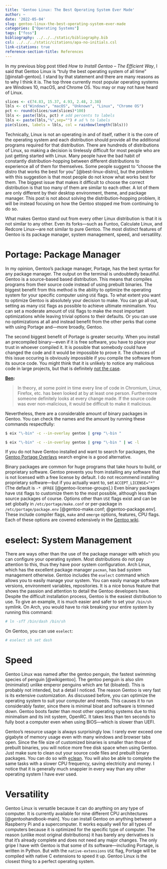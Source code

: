 ```yaml
---
title: 'Gentoo Linux: The Best Operating System Ever Made'
author: ~
date: '2022-05-04'
slug: gentoo-linux-the-best-operating-system-ever-made
categories: ["Operating Systems"]
tags: ["foss"]
bibliography: ../../../static/bibliography.bib
csl: ../../../static/citations/apa-no-initials.csl
link-citations: true
reference-section-title: References
---
```


In my previous blog post titled *How to Install Gentoo – The Efficient Way*, I said that Gentoo Linux is "truly the best operating system of all time" [@install-gentoo].
I stand by that statement and there are many reasons as to why I think it is. 
The top three currently most popular operating systems are Windows 10, macOS, and Chrome OS.
You may or may not have heard of Linux.

```r
slices <- c(74.83, 15.37, 4.93, 2.48, 2.38)
lbls <- c("Windows", "macOS", "Unknown", "Linux", "Chrome OS")
pct <- round(slices/sum(slices)*100)
lbls <- paste(lbls, pct) # add percents to labels
lbls <- paste(lbls,"%",sep="") # ad % to labels
pie(slices, labels = lbls, col = rainbow(length(lbls)))
```

Technically, Linux is not an operating in and of itself, rather it is the core of the operating system and each distribution should provide all the additional programs required for that distribution.
There are hundreds of distributions of Linux, so making a decision is tirelessly difficult for most people who are just getting started with Linux.
Many people have the bad habit of constantly distribution-hopping between different distributions to experience all of them for themselves.
Some people suggest to "choose the distro that works the best for you" [@best-linux-distro], but the problem with this suggestion is that most people do not know what works best for them.
The biggest issue that makes it difficult to choose the correct distribution is that too many of them are similar to each other.
A lot of them are only different by their desktop environment, theme, and package manager.
This post is not about solving the distribution-hopping problem, it will be instead focusing on how the Gentoo stopped me from continuing to do so. 

What makes Gentoo stand out from every other Linux distribution is that it is not similar to any other.
Even its forks—such as Funtoo, Calculate Linux, and Redcore Linux—are not similar to pure Gentoo.
The most distinct features of Gentoo is its package manager, system management, speed, and versatility. 

# Portage: Package Manager

In my opinion, Gentoo's package manager, Portage, has the best syntax for any package manager.
The output on the terminal is undoubtedly beautiful.
Gentoo is a source-based based distribution.
This means that compiles programs from their source code instead of using prebuilt binaries.
The biggest benefit from this method is the ability to optimize the operating system for your specific computer using `USE` flags.
To what extent you want to optimize Gentoo is absolutely your decision to make.
You can go all out, setting as many `USE` flags as possible to achieve ultimate minimalism.
You can set a moderate amount of `USE` flags to make the most important optimizations while leaving trivial options to their defaults.
Or you can use no optimizations at all and instead benefit from the other perks that come with using Portage and—more broadly, Gentoo.

The second biggest benefit of Portage is greater security.
When you install an precompiled binary—even if it is free software, you have to place your trust in whoever compiled it.
It is possible that somebody could have changed the code and it would be impossible to prove it.
The chances of this issue occuring is obviously impossible if you compile the software from its source code.
You might think that it is unlikely to notice any malicious code in large projects, but that is definitely [not the case](https://security.stackexchange.com/questions/194953/how-is-compiling-a-program-from-source-more-secure).

**[Ben](https://security.stackexchange.com/users/93625/ben):**

> In theory, at some point in time every line of code in Chromium, Linux, Firefox, etc.
has been looked at by at least one person.
Furthermore someone definitely looks at every change made. If the source code was ever non-malicious, it would be difficult to make it malicious.

Nevertheless, there are a considerable amount of binary packages in Gentoo.
You can check the names and the amount by running these commands respectfully:

```sh
$ eix "\-bin" -c --in-overlay gentoo | grep "\-bin "
```
```sh
$ eix "\-bin" -c --in-overlay gentoo | grep "\-bin " | wc -l
```

If you do not have Gentoo installed and want to search for packages, the [Gentoo Portage Overlays](https://gpo.zugaina.org/) search engine is a good alternative.

Binary packages are common for huge programs that take hours to build, or proprietary software.
Gentoo prevents you from installing any software that is not licensed with a free license by default.
I do not recommend installing proprietary software—but if you actually want to, set `ACCEPT_LICENSE="*"` (The default is `-* @FREE` [@gentoo-license-groups].)
Even binary packages have `USE` flags to customize them to the most possible, although less than source packages of course.
Options other than `USE` flags exist and can be set globally in `/etc/portage/make.conf` or per-package in `/etc/portage/package.env` [@gentoo-make.conf; @gentoo-package.env].
These include compiler flags, `make` and `emerge` options, features, CPU flags.
Each of these options are covered extensively in the [Gentoo wiki](https://wiki.gentoo.org/).

# eselect: System Management
There are ways other than the use of the package manager with which you can configure your operating system.
Most distributions do not pay attention to this, thus they have poor system configuration.
Arch Linux, which has the excellent package manager `pacman`, has bad system management otherwise.
Gentoo includes the `eselect` command which allows you to easily manage your system.
You can easily manage software versions, environment variables, repositories.
It is a nice bonus feature that shows the passion and attention to detail the Gentoo developers have.
Despite the difficult installation process, Gentoo is the easiest distribution to use.
To give an example, it is much easier and safer to set your `/bin/sh` symlink.
On Arch, you would have to risk breaking your entire system by running this command:

```sh
# ln -sfT /bin/dash /bin/sh
```

On Gentoo, you can use `eselect`:

```sh
# eselect sh set dash
```

# Speed

Gentoo Linux was named after the gentoo penguin, the fastest swimming species of penguin [@wikigentoo].
The gentoo penguin is also slim (minimalist) unlike emperor penguins which are fat (bloated).
This is probably not intended, but a detail I noticed.
The reason Gentoo is very fast is its extensive customization.
As discussed before, you can optimize the operating system to suit your computer and needs.
This causes it to run considerably faster, since there is minimal bloat and software is trimmed down.
Gentoo boots faster than most other operating systems due to this minimalism and its init system, OpenRC.
It takes less than ten seconds to fully boot a computer even when using BIOS—which is slower than UEFI.

Gentoo's resource usage is always surprisingly low.
I rarely ever exceed one gigabyte of memory usage even with many windows and browser tabs open.
Since the file size of customized binaries is smaller than those of prebuilt binaries, you will notice more free disk space when using Gentoo.
Just make sure to clean out your source code files and prebuilt binary packages.
You can do so with [eclean](https://packages.gentoo.org/packages/app-portage/gentoolkit).
You will also be able to complete the same tasks with a slower CPU frequency, saving electricity and money.
I notice that it is generally much snappier in every way than any other operating system I have ever used.

# Versatility

Gentoo Linux is versatile because it can do anything on any type of computer.
It is currently available for nine different CPU architectures [@gentoohandbook-main].
You can install Gentoo on anything between a Raspberry Pi and a supercomputer.
It works equally well for all types of computers because it is optimized for the specific type of computer.
The reason (unlike most original distributions) it has barely any derivatives is that it's already complete and does not need any major changes.
The only gripe I have with Gentoo is that some of its software—including Portage, is written in Python.
But with the `native-extensions` `USE` flag, Portage will be compiled with native C extensions to speed it up.
Gentoo Linux is the closest thing to a perfect operating system.
